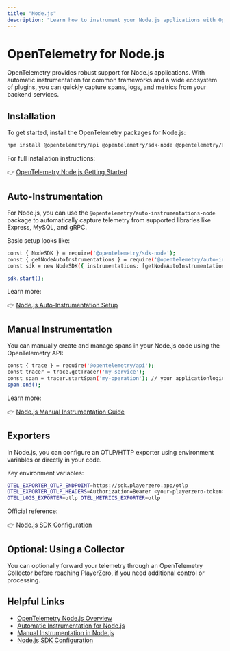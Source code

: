 ```yaml
---
title: "Node.js"
description: "Learn how to instrument your Node.js applications with OpenTelemetry and send data to PlayerZero."
---
```



# OpenTelemetry for Node.js

OpenTelemetry provides robust support for Node.js applications. With automatic instrumentation for common frameworks and a wide ecosystem of plugins, you can quickly capture spans, logs, and metrics from your backend services.

## Installation

To get started, install the OpenTelemetry packages for Node.js:

```bash
npm install @opentelemetry/api @opentelemetry/sdk-node @opentelemetry/auto-instrumentations-node
```

For full installation instructions:  

👉 [OpenTelemetry Node.js Getting Started](https://opentelemetry.io/docs/instrumentation/js/getting-started/nodejs/)

## Auto-Instrumentation

<AutoInstrumentation/>

For Node.js, you can use the `@opentelemetry/auto-instrumentations-node` package to automatically capture telemetry from supported libraries like Express, MySQL, and gRPC.

Basic setup looks like:


```bash
const { NodeSDK } = require('@opentelemetry/sdk-node'); 
const { getNodeAutoInstrumentations } = require('@opentelemetry/auto-instrumentations-node');
const sdk = new NodeSDK({ instrumentations: [getNodeAutoInstrumentations()] });

sdk.start();
```

Learn more:  

👉 [Node.js Auto-Instrumentation Setup](https://opentelemetry.io/docs/instrumentation/js/getting-started/nodejs/)

## Manual Instrumentation

<ManualInstrumentation/>

You can manually create and manage spans in your Node.js code using the OpenTelemetry API:

```bash
const { trace } = require('@opentelemetry/api');
const tracer = trace.getTracer('my-service');
const span = tracer.startSpan('my-operation'); // your applicationlogic
span.end();
```

Learn more:  

👉 [Node.js Manual Instrumentation Guide](https://opentelemetry.io/docs/instrumentation/js/getting-started/nodejs/)

## Exporters

<ExporterOverview/>

In Node.js, you can configure an OTLP/HTTP exporter using environment variables or directly in your code.

Key environment variables:

```bash
OTEL_EXPORTER_OTLP_ENDPOINT=https://sdk.playerzero.app/otlp
OTEL_EXPORTER_OTLP_HEADERS=Authorization=Bearer <your-playerzero-token> OTEL_TRACES_EXPORTER=otlp
OTEL_LOGS_EXPORTER=otlp OTEL_METRICS_EXPORTER=otlp
```

Official reference:  

👉 [Node.js SDK Configuration](https://opentelemetry.io/docs/instrumentation/js/getting-started/nodejs/)

## Optional: Using a Collector

<CollectorOptional/>

You can optionally forward your telemetry through an OpenTelemetry Collector before reaching PlayerZero, if you need additional control or processing.

## Helpful Links

<HelpfulLinksIntro/>

- [OpenTelemetry Node.js Overview](https://opentelemetry.io/docs/instrumentation/js/)
- [Automatic Instrumentation for Node.js](https://opentelemetry.io/docs/instrumentation/js/getting-started/nodejs/)
- [Manual Instrumentation in Node.js](https://opentelemetry.io/docs/instrumentation/js/getting-started/nodejs/)
- [Node.js SDK Configuration](https://opentelemetry.io/docs/instrumentation/js/getting-started/nodejs/)

